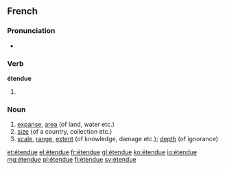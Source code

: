 ==French==

===Pronunciation===
* {{audio|Fr-étendue.ogg|Audio}}

===Verb===
'''étendue''' {{f}}

# {{feminine plural past participle of|étendre|lang=fr}}

===Noun===
{{fr-noun|f|sort=etendue}}

# [[expanse]], [[area]] (of land, water etc.)
# [[size]] (of a country, collection etc.)
# [[scale]], [[range]], [[extent]] (of knowledge, damage etc.); [[depth]] (of ignorance)

[[et:étendue]]
[[el:étendue]]
[[fr:étendue]]
[[gl:étendue]]
[[ko:étendue]]
[[io:étendue]]
[[mg:étendue]]
[[pl:étendue]]
[[fi:étendue]]
[[sv:étendue]]
